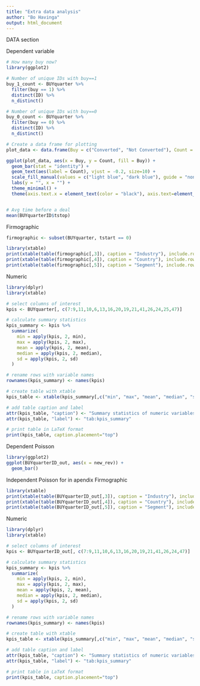```yaml
---
title: "Extra data analysis"
author: "Bo Havinga"
output: html_document
---
```


DATA section

Dependent variable
```r
# How many buy now?
library(ggplot2)

# Number of unique IDs with buy==1
buy_1_count <- BUYquarter %>% 
  filter(buy == 1) %>% 
  distinct(ID) %>% 
  n_distinct()

# Number of unique IDs with buy==0
buy_0_count <- BUYquarter %>% 
  filter(buy == 0) %>% 
  distinct(ID) %>% 
  n_distinct()

# Create a data frame for plotting
plot_data <- data.frame(Buy = c("Converted", "Not Converted"), Count = c(buy_1_count, buy_0_count))

ggplot(plot_data, aes(x = Buy, y = Count, fill = Buy)) + 
  geom_bar(stat = "identity") +
  geom_text(aes(label = Count), vjust = -0.2, size=10) +
  scale_fill_manual(values = c("light blue", "dark blue"), guide = "none") +  
  labs(y = "", x = "") +
  theme_minimal() +
  theme(axis.text.x = element_text(color = "black"), axis.text=element_text(size=16) )


# Avg time before a deal
mean(BUYquarterID$tstop)
```


Firmographic
```r
firmographic <- subset(BUYquarter, tstart == 0)

library(xtable)
print(xtable(table(firmographic[,3]), caption = "Industry"), include.rownames = TRUE)
print(xtable(table(firmographic[,4]), caption = "Country"), include.rownames = TRUE)
print(xtable(table(firmographic[,5]), caption = "Segment"), include.rownames = TRUE)
```

Numeric
```r
library(dplyr)
library(xtable)

# select columns of interest
kpis <- BUYquarter[, c(7:9,11,10,6,13,16,20,19,21,41,26,24,25,47)]

# calculate summary statistics
kpis_summary <- kpis %>% 
  summarize(
    min = apply(kpis, 2, min),
    max = apply(kpis, 2, max),
    mean = apply(kpis, 2, mean),
    median = apply(kpis, 2, median),
    sd = apply(kpis, 2, sd)
  )

# rename rows with variable names
rownames(kpis_summary) <- names(kpis)

# create table with xtable
kpis_table <- xtable(kpis_summary[,c("min", "max", "mean", "median", "sd")])

# add table caption and label
attr(kpis_table, "caption") <- "Summary statistics of numeric variables"
attr(kpis_table, "label") <- "tab:kpis_summary"

# print table in LaTeX format
print(kpis_table, caption.placement="top")
```

Dependent Poisson
```r
library(ggplot2)
ggplot(BUYquarterID_out, aes(x = new_rev)) +
  geom_bar()
```


Independent Poisson for in apendix
Firmographic
```r
library(xtable)
print(xtable(table(BUYquarterID_out[,3]), caption = "Industry"), include.rownames = TRUE)
print(xtable(table(BUYquarterID_out[,4]), caption = "Country"), include.rownames = TRUE)
print(xtable(table(BUYquarterID_out[,5]), caption = "Segment"), include.rownames = TRUE)
```

Numeric
```r
library(dplyr)
library(xtable)

# select columns of interest
kpis <- BUYquarterID_out[, c(7:9,11,10,6,13,16,20,19,21,41,26,24,47)]

# calculate summary statistics
kpis_summary <- kpis %>% 
  summarize(
    min = apply(kpis, 2, min),
    max = apply(kpis, 2, max),
    mean = apply(kpis, 2, mean),
    median = apply(kpis, 2, median),
    sd = apply(kpis, 2, sd)
  )

# rename rows with variable names
rownames(kpis_summary) <- names(kpis)

# create table with xtable
kpis_table <- xtable(kpis_summary[,c("min", "max", "mean", "median", "sd")])

# add table caption and label
attr(kpis_table, "caption") <- "Summary statistics of numeric variables"
attr(kpis_table, "label") <- "tab:kpis_summary"

# print table in LaTeX format
print(kpis_table, caption.placement="top")
```

